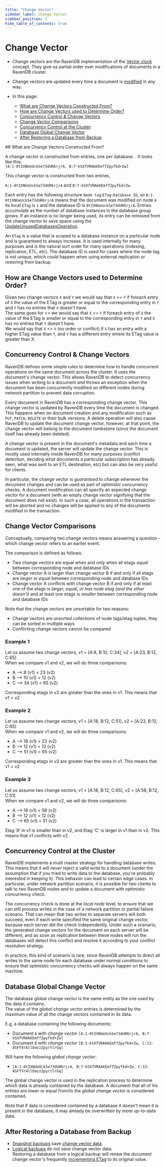 ```yaml
---
title: "Change Vector"
sidebar_label: Change Vector
sidebar_position: 2
hide_table_of_contents: true
---
```



# Change Vector
<Admonition type="note" title="Note">

* Change vectors are the RavenDB implementation of the [Vector clock](https://en.wikipedia.org/wiki/Vector_clock) concept.
  They give us partial order over modifications of documents in a RavenDB cluster.

* Change vectors are updated every time a document is [modified](../../../server/clustering/replication/change-vector#concurrency-control--change-vectors) 
  in any way.

* In this page:
   * [What are Change Vectors Constructed From?](../../../server/clustering/replication/change-vector#what-are-change-vectors-constructed-from)
   * [How are Change Vectors used to Determine Order?](../../../server/clustering/replication/change-vector#how-are-change-vectors-used-to-determine-order)
   * [Concurrency Control & Change Vectors](../../../server/clustering/replication/change-vector#concurrency-control--change-vectors)
   * [Change Vector Comparisons](../../../server/clustering/replication/change-vector#change-vector-comparisons)
   * [Concurrency Control at the Cluster](../../../server/clustering/replication/change-vector#concurrency-control-at-the-cluster)
   * [Database Global Change Vector](../../../server/clustering/replication/change-vector#database-global-change-vector)
   * [After Restoring a Database from Backup](../../../server/clustering/replication/change-vector#after-restoring-a-database-from-backup)

</Admonition>
## What are Change Vectors Constructed From?

A change vector is constructed from entries, one per database. 
.
It looks like this:  
`[A:1-0tIXNUeUckSe73dUR6rjrA, B:7-kSXfVRAkKEmffZpyfkd+Zw]`

This change vector is constructed from two entries,  

`A:1-0tIXNUeUckSe73dUR6rjrA` and `B:7-kSXfVRAkKEmffZpyfkd+Zw`.  

Each entry has the following structure `Node tag`:`ETag`-`Database ID`, so `A:1-0tIXNUeUckSe73dUR6rjrA` means that
the document was modified on node `A` its local `ETag` is `1` and the database ID is `0tIXNUeUckSe73dUR6rjrA`. Entries accumulate 
as the number of database instances in the database group grows. If an instance is no longer being used, its entry can be removed 
from the change vector to save space using the [UpdateUnusedDatabasesOperation](../../../client-api/operations/maintenance/clean-change-vector).  

An `ETag` is a value that is scoped to a database instance on a particular node and is guaranteed to always increase. It is used internally for many purposes and is the natural
sort order for many operations (indexing, replication, ETL, etc).
The database ID is used for cases where the node tag is not unique, which could happen when using external replication or restoring from backup.

 

## How are Change Vectors used to Determine Order?

Given two change vectors `X` and `Y` we would say that `X` &gt;= `Y` if foreach entry of `X` the value of the ETag is greater or equal to the corresponding entry in `Y` and `Y` has no entries that `X` doesn't have.  
The same goes for &lt;= we would say that `X` &lt;= `Y` if foreach entry of `X` the value of the ETag is smaller or equal to the corresponding entry in `Y` and `X` has no entries that `Y` doesn't have.  
We would say that `X` &lt;&gt; `Y` (no order or conflict) if `X` has an entry with a higher ETag value than `Y`, and `Y` has a different entry where its ETag value is greater than X.



## Concurrency Control & Change Vectors

RavenDB defines some simple rules to determine how to handle concurrent operations on the same document across the cluster. 
It uses the document's change vector.
This allows RavenDB to detect concurrency issues when writing to a document and throws an exception when the document 
has been concurrently modified on different nodes during network partition to prevent data corruption.

Every document in RavenDB has a corresponding change vector. 
This change vector is updated by RavenDB every time the document is changed. 
This happens when on document creation and 
any modification such as `PUT`, `PATCH`, `DELETE` or their bulk versions. 
A delete operation will also cause RavenDB to update the document change vector, 
however, at that point, the change vector will belong to
the document tombstone (since the document itself has already been deleted).

A change vector is present in the document's metadata and each time
a document is updated, the server will update the change vector. 
This is mostly used internally inside RavenDB for many purposes 
(conflict detection, deciding what documents a particular
subscription has already seen, what was sent to an ETL destination, etc) 
but can also be very useful for clients.

In particular, the change vector is _guaranteed_ to change whenever the document changes and can be used as part of optimistic concurrency checks. A document modification can all specify an expected change vector for a document (with an empty change vector signifying that the document does not exist). In such a case, all operations in the 
transaction will be aborted and no changes will be applied to any of the documents modified in the transaction.



## Change Vector Comparisons

Conceptually, comparing two change vectors means answering a question - which change vector refers to an earlier event.  

The comparison is defined as follows:  
  
* Two change vectors are equal when and only when all etags _equal_ between corresponding node and database IDs
* Change vector A is larger than change vector B if and only if all etags are _larger or equal_ between corresponding node and database IDs
* Change vector A conflicts with change vector B if and only if at least one of the etags 
  is _larger, equal, or has node etag (and the other doesn't)_ and at least one etags is _smaller_ between 
  corresponding node and database IDs
  
Note that the change vectors are unsortable for two reasons:

* Change vectors are unsorted collections of node tags/etag tuples, they can be sorted in multiple ways
* Conflicting change vectors cannot be compared
  
### Example 1
Let us assume two change vectors, v1 = [A:8, B:10, C:34], v2 = [A:23, B:12, C:65]  
When we compare v1 and v2, we will do three comparisons:

* A --&gt; 8 (v1) &lt; 23 (v2)
* B --&gt; 10 (v1) &lt; 12 (v2)
* C --&gt; 34 (v1) &lt; 65 (v2)
  
Corresponding etags in v2 are greater than the ones in v1. This means that v1 &lt; v2

### Example 2
Let us assume two change vectors, v1 = [A:18, B:12, C:51], v2 = [A:23, B:12, C:65]  
When we compare v1 and v2, we will do three comparisons:

* A --&gt; 18 (v1) &lt; 23 (v2)
* B --&gt; 12 (v1) = 12 (v2)
* C --&gt; 51 (v1) &lt; 65 (v2)
  
Corresponding etags in v2 are greater than the ones in v1. This means that v1 &lt; v2


### Example 3
Let us assume two change vectors, v1 = [A:18, B:12, C:65], v2 = [A:58, B:12, C:51]  
When we compare v1 and v2, we will do three comparisons:

* A --&gt; 18 (v1) &lt; 58 (v2)
* B --&gt; 12 (v1) = 12 (v2)
* C --&gt; 65 (v1) &gt; 51 (v2)
  
Etag 'A' in v1 is smaller than in v2, and Etag 'C' is larger in v1 than in v2. This means that v1 conflicts with v2.  



## Concurrency Control at the Cluster

RavenDB implements a multi master strategy for handling database writes. This means that it will _never_ reject a valid write to a document (under the assumption that if you tried to write
data to the database, you're probably interested in keeping it). This behavior can lead to certain edge cases. In particular, under network partition scenario, it is possible for two clients
to talk to two RavenDB nodes and to update a document with optimistic concurrency check. 

The concurrency check is done at the _local node_ level, to ensure that we can still process writes in the case of a network partition or partial failure scenario. That can mean that two
writes to separate servers will both succeed, even if each write specified the same original change vector, because each server did the check independently. Under such a scenario, the 
generated change vectors for the document on each server will be different, and as soon as replication between these nodes will run the databases will detect this conflict and resolve
it according to your conflict resolution strategy.

In practice, this kind of scenario is rare, since RavenDB attempts to direct all writes to the same node for each database under normal conditions to
ensure that optimistic concurrency checks will always happen on the same machine.



## Database Global Change Vector

The database global change vector is the same entity as the one used by the data it contains.  
The value of the _global change vector_ entries is determined by the maximum value of all the change vectors contained in its data.  

E.g, a database containing the following documents:  

* Document `A` with _change vector_ `[A:1-0tIXNUeUckSe73dUR6rjrA, B:7-kSXfVRAkKEmffZpyfkd+Zw]`
* Document `B` with _change vector_ `[B:3-kSXfVRAkKEmffZpyfkd+Zw, C:13-ASFfVrAllEmzzZpyrtlrGq]`

Will have the following _global change vector_:

* `[A:1-0tIXNUeUckSe73dUR6rjrA, B:7-kSXfVRAkKEmffZpyfkd+Zw, C:13-ASFfVrAllEmzzZpyrtlrGq]`

The global change vector is used in the replication process to determine which data is already contained by the database.
A document that all of his entries are lower or equal from/to the _global change vector_ is considered contained.

<Admonition type="note" title="Note">

Note that if data is considered contained by a database it doesn't mean it is present in the database, it may already be overwritten by more up-to-date data.  

</Admonition>



## After Restoring a Database from Backup

* [Snapshot backups](../../../client-api/operations/maintenance/backup/backup#snapshot) save [change vector data](../../../server/ongoing-tasks/backup-overview#backup-contents).
* [Logical backups](../../../client-api/operations/maintenance/backup/backup#logical-backup) do not save change vector data.  
  Restoring a database from a logical backup will renew the document change vector's frequently [incrementing ETag](../../../server/clustering/replication/change-vector#what-are-change-vectors-constructed-from)
  to its original value.



